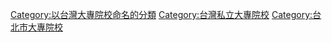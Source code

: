 {{catmore|世新大學}}

[[Category:以台灣大專院校命名的分類|Category:以台灣大專院校命名的分類]]
[[Category:台灣私立大專院校|Category:台灣私立大專院校]]
[[Category:台北市大專院校|Category:台北市大專院校]]